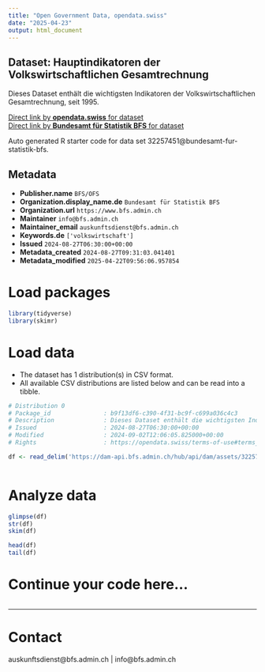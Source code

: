 ```yaml
---
title: "Open Government Data, opendata.swiss"
date: "2025-04-23"
output: html_document
---
```


## Dataset: Hauptindikatoren der Volkswirtschaftlichen Gesamtrechnung

Dieses Dataset enthält die wichtigsten Indikatoren der Volkswirtschaftlichen Gesamtrechnung, seit 1995.

[Direct link by **opendata.swiss** for dataset](https://opendata.swiss/de/dataset/hauptindikatoren-der-volkswirtschaftlichen-gesamtrechnung4)<br>
[Direct link by **Bundesamt für Statistik BFS** for dataset](https://www.bfs.admin.ch/asset/de/ts-x-04.02.01.04)

Auto generated R starter code for data set 32257451@bundesamt-fur-statistik-bfs.

## Metadata

- **Publisher.name** `BFS/OFS`
- **Organization.display_name.de** `Bundesamt für Statistik BFS`
- **Organization.url** `https://www.bfs.admin.ch`
- **Maintainer** `info@bfs.admin.ch`
- **Maintainer_email** `auskunftsdienst@bfs.admin.ch`
- **Keywords.de** `['volkswirtschaft']`
- **Issued** `2024-08-27T06:30:00+00:00`
- **Metadata_created** `2024-08-27T09:31:03.041401`
- **Metadata_modified** `2025-04-22T09:56:06.957854`


# Load packages

```r

library(tidyverse)
library(skimr)

```

# Load data

-   The dataset has 1 distribution(s) in CSV format.
-   All available CSV distributions are listed below and can be read into a tibble.

```r

# Distribution 0
# Package_id               : b9f13df6-c390-4f31-bc9f-c699a036c4c3
# Description              : Dieses Dataset enthält die wichtigsten Indikatoren der Volkswirtschaftlichen Gesamtrechnung, seit 1995.
# Issued                   : 2024-08-27T06:30:00+00:00
# Modified                 : 2024-09-02T12:06:05.825000+00:00
# Rights                   : https://opendata.swiss/terms-of-use#terms_by_ask

df <- read_delim('https://dam-api.bfs.admin.ch/hub/api/dam/assets/32257465/master')



```

# Analyze data

```r

glimpse(df)
str(df)
skim(df)

head(df)
tail(df)

```

# Continue your code here...

```r

```

------------------------------------------------------------------------

# Contact

auskunftsdienst@bfs.admin.ch | info@bfs.admin.ch
